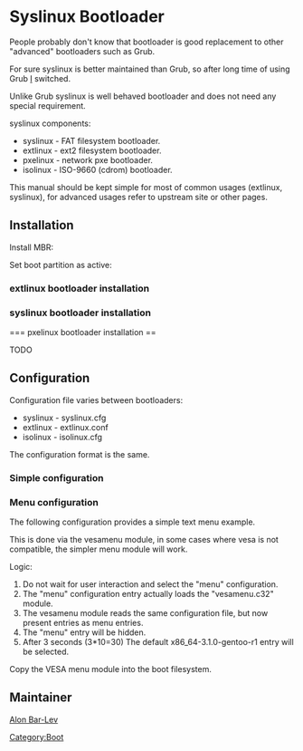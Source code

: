 = Syslinux Bootloader =

People probably don't know that {{Package|sys-boot/syslinux}} bootloader is good replacement to other "advanced" bootloaders such as Grub.

For sure syslinux is better maintained than Grub, so after long time of using Grub [[Alonbl|I]] switched.

Unlike Grub syslinux is well behaved bootloader and does not need any special requirement.

syslinux components:
* syslinux - FAT filesystem bootloader.
* extlinux - ext2 filesystem bootloader.
* pxelinux - network pxe bootloader.
* isolinux - ISO-9660 (cdrom) bootloader.

This manual should be kept simple for most of common usages (extlinux, syslinux), for advanced usages refer to upstream site or other pages.

== Installation ==

{{Root|emerge sys-boot/syslinux}}

{{Warning|Assuming /dev/sda1 is the boot partition, if not make the adjustments!}}

Install MBR:
{{Root|cat /usr/share/syslinux/mbr.bin > /dev/sda}}

Set boot partition as active:
{{Root|fdisk /dev/sda}}
{{Codeline|<pre>
Command (m for help): a
Partition number (1-4): 1
Command (m for help): w
</pre>}}

=== extlinux bootloader installation ===

{{Warning|Assuming /dev/sda1 is the boot partition, if not make the adjustments!}}

{{Root|mount /dev/sda1 /boot}}
{{Root|extlinux --install /boot}}
{{Root|umount /boot}}

=== syslinux bootloader installation ===

{{Note|Most probably you don't need to use FAT filesystem these days, consider ext2 filesystem for your boot partition}}

{{Warning|Assuming /dev/sda1 is the boot partition, if not make the adjustments!}}

{{Root|mount /dev/sda1 /boot}}
{{Root|syslinux --install /dev/sda1}}
{{Root|umount /boot}}

=== pxelinux bootloader installation ==

TODO

== Configuration ==

Configuration file varies between bootloaders:
* syslinux - syslinux.cfg
* extlinux - extlinux.conf
* isolinux - isolinux.cfg

The configuration format is the same.

=== Simple configuration ===

{{File|extlinux.conf|<pre>
LABEL x86_64-3.1.0-gentoo-r1
KERNEL kernel-x86_64-3.1.0-gentoo-r1
INITRD initramfs-x86_64-3.1.0-gentoo-r1
APPEND real_root=/dev/sda3
</pre>}}

=== Menu configuration ===

The following configuration provides a simple text menu example.

This is done via the vesamenu module, in some cases where vesa is not compatible, the simpler menu module will work.

Logic:
# Do not wait for user interaction and select the "menu" configuration.
# The "menu" configuration entry actually loads the "vesamenu.c32" module.
# The vesamenu module reads the same configuration file, but now present entries as menu entries.
# The "menu" entry will be hidden.
# After 3 seconds (3*10=30) The default x86_64-3.1.0-gentoo-r1 entry will be selected.

Copy the VESA menu module into the boot filesystem.
{{Root|cp /usr/share/syslinux/vesamenu.c32 /boot}}

{{File|extlinux.conf|<pre>
PROMPT 0
DEFAULT menu

TIMEOUT 30
ONTIMEOUT x86_64-3.1.0-gentoo-r1

MENU TITLE Boot

LABEL x86_64-3.1.0-gentoo-r1
KERNEL kernel-x86_64-3.1.0-gentoo-r1
INITRD initramfs-x86_64-3.1.0-gentoo-r1
APPEND real_root=/dev/sda3

LABEL x86_64-3.1.0-gentoo
KERNEL kernel-x86_64-3.1.0-gentoo
INITRD initramfs-x86_64-3.1.0-gentoo
APPEND real_root=/dev/sda3

LABEL menu
MENU HIDE
KERNEL vesamenu.c32
</pre>}}

== Maintainer ==

[[User:Alonbl|Alon Bar-Lev]]

{{AuthorList|{{Author|Alon Bar-Lev|2011-11-17|type=original}}}}

[[Category:Boot]]
